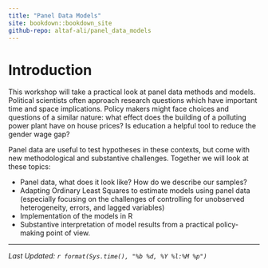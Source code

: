 ```yaml
---
title: "Panel Data Models"
site: bookdown::bookdown_site
github-repo: altaf-ali/panel_data_models
---
```


# Introduction

This workshop will take a practical look at panel data methods and models. Political scientists often approach research questions which have important time and space implications. Policy makers might face choices and questions of a similar nature: what effect does the building of a polluting power plant have on house prices? Is education a helpful tool to reduce the gender wage gap?  

Panel data are useful to test hypotheses in these contexts, but come with new methodological and substantive challenges. Together we will look at these topics:

- Panel data, what does it look like? How do we describe our samples?
- Adapting Ordinary Least Squares to estimate models using panel data (especially focusing on the challenges of controlling for unobserved heterogeneity, errors, and lagged variables) 
- Implementation of the models in R
- Substantive interpretation of model results from a practical policy-making point of view.


----

*Last Updated: `r format(Sys.time(), "%b %d, %Y %l:%M %p")`*
